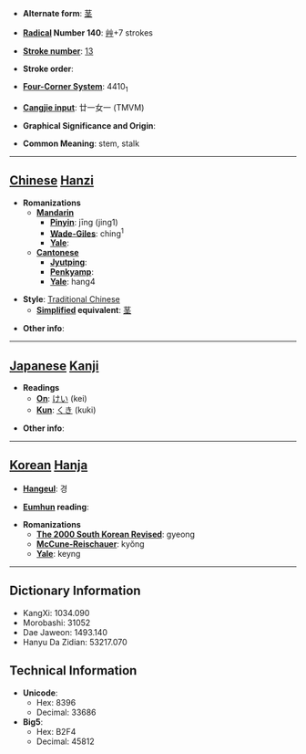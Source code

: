 * '''Alternate form''': [[茎]]

* '''[[Wiktionary:Chinese radical index| Radical]] Number 140''': [[Wiktionary:Chinese radical index 艸|艸]]+7 strokes

* '''[[Wiktionary:Chinese total strokes index|Stroke number]]''': [[Wiktionary:Chinese total strokes index 13|13]]

* '''Stroke order''': 

* '''[[Wiktionary:Chinese four corner index|Four-Corner System]]''': 4410<sub>1</sub>

* '''[[Wiktionary:Chinese Cangjie index|Cangjie input]]''': 廿一女一 (TMVM)

* '''Graphical Significance and Origin''': 

* '''Common Meaning''': stem, stalk

----

== [[Chinese]] [[Hanzi]] ==

* '''Romanizations'''
** '''[[Mandarin]]'''
*** '''[[Pinyin]]''': jīng (jing1)
*** '''[[Wade-Giles]]''': ching<sup>1</sup>
*** '''[[Yale]]''': 
** '''[[Cantonese]]'''
*** '''[[Jyutping]]''':
*** '''[[Penkyamp]]''': 
*** '''[[Yale]]''': hang4

* '''Style''': [[Traditional Chinese]] 
** '''[[Simplified Chinese|Simplified]] equivalent''': [[茎]]

* '''Other info''': 

----

== [[Japanese]] [[Kanji]] ==

* '''Readings'''
** '''[[On]]''': [[けい]] (kei)
** '''[[Kun]]''': [[くき]] (kuki)

* '''Other info''':  

----

== [[Korean]] [[Hanja]] ==

* '''[[Hangeul]]''': 경

* '''[[Eumhun]] reading''': 

* '''Romanizations'''
** '''[[The 2000 South Korean Revised Romanization|The 2000 South Korean Revised]]''': gyeong
** '''[[McCune-Reischauer]]''': kyŏng
** '''[[Yale]]''': keyng

----

== Dictionary Information ==

* KangXi: 1034.090
* Morobashi: 31052
* Dae Jaweon: 1493.140
* Hanyu Da Zidian: 53217.070

== Technical Information ==

* '''Unicode''':
** Hex: 8396
** Decimal: 33686
* '''Big5''':
** Hex: B2F4
** Decimal: 45812